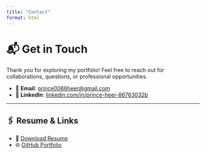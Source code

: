 ```yaml
---
title: "Contact"
format: html
---
```


# 📬 Get in Touch

Thank you for exploring my portfolio! Feel free to reach out for collaborations, questions, or professional opportunities.

- 📧 **Email**: [prince0066heer@gmail.com](mailto:prince0066heer@gmail.com)  
- 🔗 **LinkedIn**: [linkedin.com/in/prince-heer-86763032b](https://www.linkedin.com/in/prince-heer-86763032b)

---

## 🖇️ Resume & Links

- 📄 [Download Resume](resume.pdf.pdf){download=true}  
- 🌐 [GitHub Portfolio](file:///C:/Users/hp/OneDrive/Documents/mba-portfolio/index.html)
